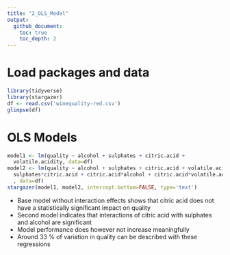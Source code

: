 ```yaml
---
title: "2_OLS_Model"
output:
  github_document:
    toc: true
    toc_depth: 2
---
```


# Load packages and data
```r
library(tidyverse)
library(stargazer)
df <- read.csv('winequality-red.csv')
glimpse(df)
```

# OLS Models
```r
model1 <- lm(quality ~ alcohol + sulphates + citric.acid + 
  volatile.acidity, data=df)
model2 <- lm(quality ~ alcohol + sulphates + citric.acid + volatile.acidity + 
  sulphates*citric.acid + citric.acid*alcohol + citric.acid*volatile.acidity
  , data=df)
stargazer(model1, model2, intercept.bottom=FALSE, type='text')
```

- Base model without interaction effects shows that citric acid does not have a statistically significant impact on quality
- Second model indicates that interactions of citric acid with sulphates and alcohol are significant
- Model performance does however not increase meaningfully
- Around 33 % of variation in quality can be described with these regressions